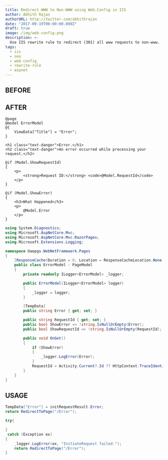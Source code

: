 ```yaml
---
title: Redirect WWW to Non-WWW using Web.Config in IIS
author: Abhith Rajan
authorURL: http://twitter.com/abhithrajan
date: "2017-09-19T00:00:00.000Z"
draft: true
image: /img/web-config.png
description: >-
  Use IIS rewrite rule to redirect (301) all www requests to non-www.
tags:
  - iis
  - seo
  - web-config
  - rewrite-rule
  - aspnet
---
```


## BEFORE

## AFTER

```cshtml
@page
@model ErrorModel
@{
    ViewData["Title"] = "Error";
}

<h1 class="text-danger">Error.</h1>
<h2 class="text-danger">An error occurred while processing your request.</h2>

@if (Model.ShowRequestId)
{
    <p>
        <strong>Request ID:</strong> <code>@Model.RequestId</code>
    </p>
}

@if (Model.ShowError)
{
    <h3>What Happened</h3>
    <p>
        @Model.Error
    </p>
}
```

```cs
using System.Diagnostics;
using Microsoft.AspNetCore.Mvc;
using Microsoft.AspNetCore.Mvc.RazorPages;
using Microsoft.Extensions.Logging;

namespace Uaepgs.WebNetFramework.Pages
{
    [ResponseCache(Duration = 0, Location = ResponseCacheLocation.None, NoStore = true)]
    public class ErrorModel : PageModel
    {
        private readonly ILogger<ErrorModel> _logger;

        public ErrorModel(ILogger<ErrorModel> logger)
        {
            _logger = logger;
        }

        [TempData]
        public string Error { get; set; }

        public string RequestId { get; set; }
        public bool ShowError => !string.IsNullOrEmpty(Error);
        public bool ShowRequestId => !string.IsNullOrEmpty(RequestId);

        public void OnGet()
        {
            if (ShowError)
            {
                _logger.LogError(Error);
            }
            RequestId = Activity.Current?.Id ?? HttpContext.TraceIdentifier;
        }
    }
}
```

## USAGE

```cs
TempData["Error"] = initRequestResult.Error;
return RedirectToPage("/Error");

try{

}
 catch (Exception ex)
{
    _logger.LogError(ex, "InitiateRequest failed.");
    return RedirectToPage("/Error");
}
```
